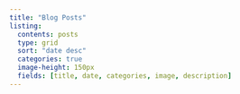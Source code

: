 ```yaml
---
title: "Blog Posts"
listing:
  contents: posts
  type: grid
  sort: "date desc"
  categories: true
  image-height: 150px
  fields: [title, date, categories, image, description]
---
```




